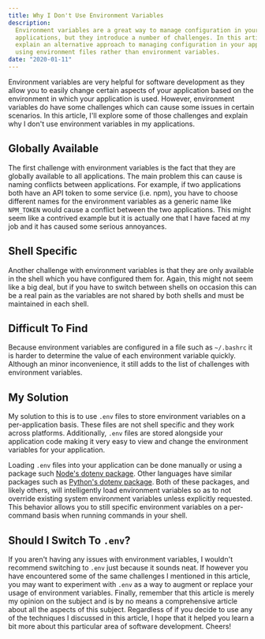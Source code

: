 ```yaml
---
title: Why I Don't Use Environment Variables
description:
  Environment variables are a great way to manage configuration in your
  applications, but they introduce a number of challenges. In this article, I
  explain an alternative approach to managing configuration in your applications
  using environment files rather than environment variables.
date: "2020-01-11"
---
```


Environment variables are very helpful for software development as they allow
you to easily change certain aspects of your application based on the
environment in which your application is used. However, environment variables do
have some challenges which can cause some issues in certain scenarios. In this
article, I'll explore some of those challenges and explain why I don't use
environment variables in my applications.

## Globally Available

The first challenge with environment variables is the fact that they are
globally available to all applications. The main problem this can cause is
naming conflicts between applications. For example, if two applications both
have an API token to some service (i.e. npm), you have to choose different names
for the environment variables as a generic name like `NPM_TOKEN` would cause a
conflict between the two applications. This might seem like a contrived example
but it is actually one that I have faced at my job and it has caused some
serious annoyances.

## Shell Specific

Another challenge with environment variables is that they are only available in
the shell which you have configured them for. Again, this might not seem like a
big deal, but if you have to switch between shells on occasion this can be a
real pain as the variables are not shared by both shells and must be maintained
in each shell.

## Difficult To Find

Because environment variables are configured in a file such as `~/.bashrc` it is
harder to determine the value of each environment variable quickly. Although an
minor inconvenience, it still adds to the list of challenges with environment
variables.

## My Solution

My solution to this is to use `.env` files to store environment variables on a
per-application basis. These files are not shell specific and they work across
platforms. Additionally, `.env` files are stored alongside your application code
making it very easy to view and change the environment variables for your
application.

Loading `.env` files into your application can be done manually or using a
package such [Node's dotenv package](https://www.npmjs.com/package/dotenv).
Other languages have similar packages such as
[Python's dotenv package](https://pypi.org/project/python-dotenv/). Both of
these packages, and likely others, will intelligently load environment variables
so as to not override existing system environment variables unless explicitly
requested. This behavior allows you to still specific environment variables on a
per-command basis when running commands in your shell.

## Should I Switch To `.env`?

If you aren't having any issues with environment variables, I wouldn't recommend
switching to `.env` just because it sounds neat. If however you have encountered
some of the same challenges I mentioned in this article, you may want to
experiment with `.env` as a way to augment or replace your usage of environment
variables. Finally, remember that this article is merely my opinion on the
subject and is by no means a comprehensive article about all the aspects of this
subject. Regardless of if you decide to use any of the techniques I discussed in
this article, I hope that it helped you learn a bit more about this particular
area of software development. Cheers!
